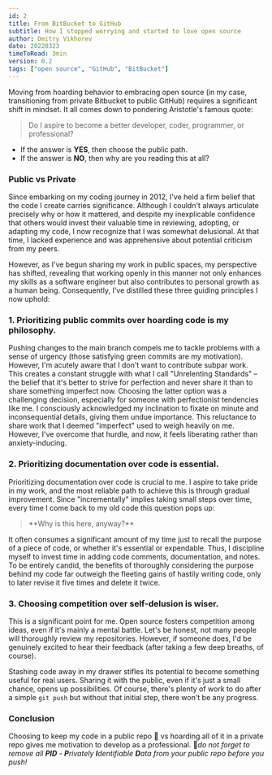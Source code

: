 ```yaml
---
id: 2
title: From BitBucket to GitHub
subtitle: How I stopped worrying and started to love open source
author: Dmitry Vikhorev 
date: 20220323
timeToRead: 3min
version: 0.2
tags: ["open source", "GitHub", "BitBucket"]
---
```


<TLDR>
Moving from hoarding behavior to embracing open source (in my case, transitioning from private Bitbucket to public GitHub) requires a significant shift in mindset. It all comes down to pondering Aristotle's famous quote:

<Blockquote className="pb--3rem" cite="- Aristotel">
  Do I aspire to become a better developer, coder, programmer, or professional?
</Blockquote>

- If the answer is **YES**, then choose the public path.
- If the answer is **NO**, then why are you reading this at all?
</TLDR>

### Public vs Private
Since embarking on my coding journey in 2012, I've held a firm belief that the code I create carries significance. Although I couldn't always articulate precisely why or how it mattered, and despite my inexplicable confidence that others would invest their valuable time in reviewing, adopting, or adapting my code, I now recognize that I was somewhat delusional. At that time, I lacked experience and was apprehensive about potential criticism from my peers.
<PB8/>

However, as I've begun sharing my work in public spaces, my perspective has shifted, revealing that working openly in this manner not only enhances my skills as a software engineer but also contributes to personal growth as a human being. Consequently, I've distilled these three guiding principles I now uphold:
<PB8/>

### 1. Prioritizing public commits over hoarding code is my philosophy.
Pushing changes to the main branch compels me to tackle problems with a sense of urgency (those satisfying green commits are my motivation). However, I'm acutely aware that I don't want to contribute subpar work. This creates a constant struggle with what I call "Unrelenting Standards" – the belief that it's better to strive for perfection and never share it than to share something imperfect now.
<PB4/>
Choosing the latter option was a challenging decision, especially for someone with perfectionist tendencies like me. I consciously acknowledged my inclination to fixate on minute and inconsequential details, giving them undue importance. This reluctance to share work that I deemed "imperfect" used to weigh heavily on me. However, I've overcome that hurdle, and now, it feels liberating rather than anxiety-inducing.
<PB8/>

### 2. Prioritizing documentation over code is essential.

Prioritizing documentation over code is crucial to me. I aspire to take pride in my work, and the most reliable path to achieve this is through gradual improvement. Since "incrementally" implies taking small steps over time, every time I come back to my old code this question pops up:
<Blockquote className="" cite="- everyone">
**Why is this here, anyway?**
</Blockquote>
<PB4/>

It often consumes a significant amount of my time just to recall the purpose of a piece of code, or whether it's essential or expendable. Thus, I discipline myself to invest time in adding code comments, documentation, and notes. 
<PB8/>
To be entirely candid, the benefits of thoroughly considering the purpose behind my code far outweigh the fleeting gains of hastily writing code, only to later revise it five times and delete it twice.
<PB8/>
              
### 3. Choosing competition over self-delusion is wiser.

This is a significant point for me. Open source fosters competition among ideas, even if it's mainly a mental battle. Let's be honest, not many people will thoroughly review my repositories. However, if someone does, I'd be genuinely excited to hear their feedback (after taking a few deep breaths, of course).
<PB8/>

Stashing code away in my drawer stifles its potential to become something useful for real users. Sharing it with the public, even if it's just a small chance, opens up possibilities. Of course, there's plenty of work to do after a simple <Code>git push</Code> but without that initial step, there won't be any progress. 
<PB8/>

### Conclusion
Choosing to keep my code in a public repo 🍉 vs hoarding all of it in a private repo gives me motivation to develop
as a professional.
<PB8/>
🍉*do not forget to remove all **PID** - **P**rivately **I**dentifiable **D**ata from your
public repo before you push!* 
